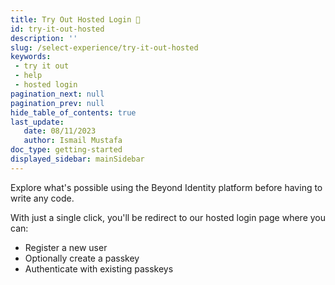 ```yaml
---
title: Try Out Hosted Login 🚀
id: try-it-out-hosted
description: ''
slug: /select-experience/try-it-out-hosted
keywords: 
 - try it out
 - help
 - hosted login
pagination_next: null
pagination_prev: null
hide_table_of_contents: true
last_update: 
   date: 08/11/2023
   author: Ismail Mustafa
doc_type: getting-started
displayed_sidebar: mainSidebar
---
```


Explore what's possible using the Beyond Identity platform before having to write any code.

With just a single click, you'll be redirect to our hosted login page where you can:
- Register a new user
- Optionally create a passkey
- Authenticate with existing passkeys


<TryItOut />